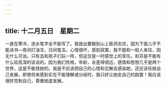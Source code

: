 ```yaml
---
---
---
```

title: 十二月五日　星期二
---




一直在寒冷，连水笔字全不能写了。我提出要搬到山上窑洞去住，因为下面儿乎不能读书―夜间灯油冻，日间笔冻。心情很坏，感到寂寞，我不能和一般人来往，因无什么可谈。只有去和孩子们玩一阵，但这仅是一时感觉上的享乐。和芬是不能有什么较高深的谈话的，因为我们性格，年龄，全差得很远，感情和思想几乎是两个世界，这是不能怪她的。我是不应该把自己的心情和见解去感染她，还应该任她自己发展，即使将来感到实在不能理解或分歧时，我只好让她走自己的路罢！我应该很好克制自己，尊重她底发展。